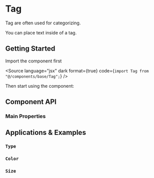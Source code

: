

<Meta of={TagStories} />

# Tag

Tag are often used for categorizing.

You can place text inside of a tag.

## <a id="getting-started"></a>Getting Started

Import the component first

<Source
  language="jsx"
  dark
  format={true}
  code={`import Tag from "@/components/base/Tag";`}
/>

Then start using the component:

<Canvas>
  <Story of={TagStories.Default} />
</Canvas>

## <a id="component-api"></a>Component API

### Main Properties

<ArgTypes of={TagStories} />

## <a id="applications-examples"></a>Applications & Examples

### <a id="type-variant"></a>`Type`

<Canvas>
  <Story of={TagStories.Default} />
  <Story of={TagStories.Primary} />
  <Story of={TagStories.Warning} />
  <Story of={TagStories.Success} />
  <Story of={TagStories.Danger} />
</Canvas>

### <a id="color-variant"></a>`Color`

<Canvas>
  <Story of={TagStories.Custom} />
</Canvas>

### <a id="clickable-variant"></a>`Size`

<Canvas>
  <Story of={TagStories.Closable} />
</Canvas>
